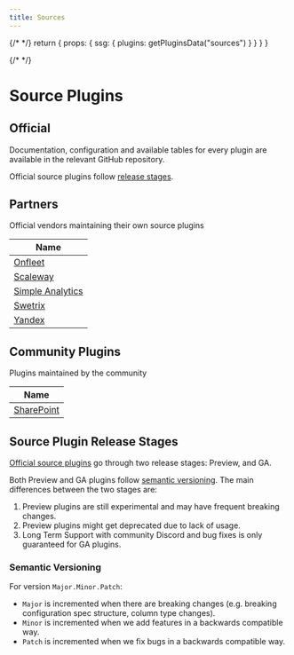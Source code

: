 ```yaml
---
title: Sources
---
```



{/* <!-- vale off --> */}
  return {
    props: {
      ssg: {
        plugins: getPluginsData("sources")
      }
    }
  }
}

{/* <!-- vale on --> */}
# Source Plugins

## Official

Documentation, configuration and available tables for every plugin are available in the relevant GitHub repository.

Official source plugins follow [release stages](#source-plugin-release-stages).

<PluginsTable type="source" plugins={Object.values(useSSG().plugins)}/>

## Partners

Official vendors maintaining their own source plugins

| **Name**                                                     |
| ------------------------------------------------------------ |
| [Onfleet](https://github.com/onfleet/cq-source-onfleet) |
| [Scaleway](https://github.com/scaleway/cq-source-scaleway) |
| [Simple Analytics](https://github.com/simpleanalytics/cq-source-simpleanalytics) |
| [Swetrix](https://github.com/Swetrix/cq-source-swetrix) |
| [Yandex](https://github.com/yandex-cloud/cq-provider-yandex) |

## Community Plugins

Plugins maintained by the community

| **Name**                                                        |
| --------------------------------------------------------------- |
| [SharePoint](https://github.com/koltyakov/cq-source-sharepoint) |

## Source Plugin Release Stages

[Official source plugins](#official) go through two release stages: Preview, and GA.

Both Preview and GA plugins follow [semantic versioning](#semantic-versioning).
The main differences between the two stages are:

1. Preview plugins are still experimental and may have frequent breaking changes.
2. Preview plugins might get deprecated due to lack of usage.
3. Long Term Support with community Discord and bug fixes is only guaranteed for GA plugins.

### Semantic Versioning

For version `Major.Minor.Patch`:

- `Major` is incremented when there are breaking changes (e.g. breaking configuration spec structure, column type changes).
- `Minor` is incremented when we add features in a backwards compatible way.
- `Patch` is incremented when we fix bugs in a backwards compatible way.
